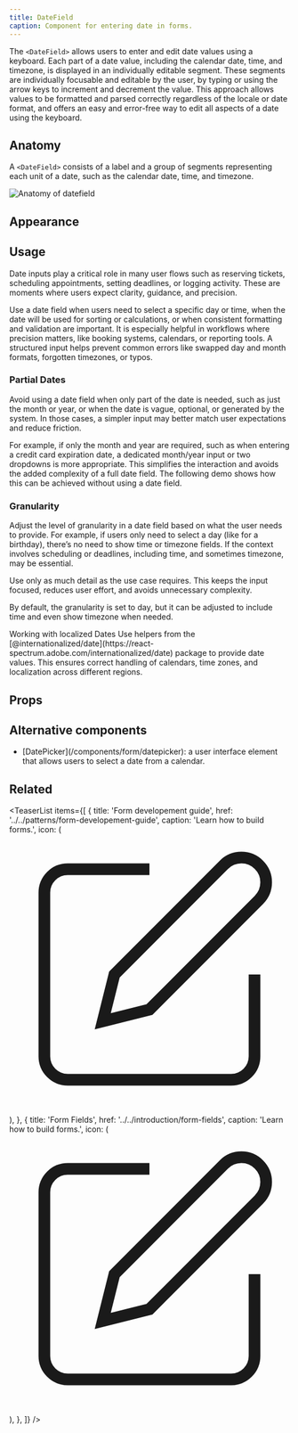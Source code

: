 ```yaml
---
title: DateField
caption: Component for entering date in forms.
---
```


The `<DateField>` allows users to enter and edit date values using a keyboard. Each part of a date value, including the calendar date, time, and timezone, is displayed in an individually editable segment. These segments are individually focusable and editable by the user, by typing or using the arrow keys to increment and decrement the value. This approach allows values to be formatted and parsed correctly regardless of the locale or date format, and offers an easy and error-free way to edit all aspects of a date using the keyboard.

## Anatomy

A `<DateField>` consists of a label and a group of segments representing each unit of a date, such as the calendar date, time, and timezone.

<Image
  src="/datefield/datefield-anatomy.jpg"
  alt="Anatomy of datefield"
  width={800}
  height={550}
  className="mx-auto block"
/>

## Appearance

<AppearanceDemo component={title} />

<AppearanceTable component={title} />

## Usage

Date inputs play a critical role in many user flows such as reserving tickets, scheduling appointments, setting deadlines, or logging activity. These are moments where users expect clarity, guidance, and precision.

Use a date field when users need to select a specific day or time, when the date will be used for sorting or calculations, or when consistent formatting and validation are important. It is especially helpful in workflows where precision matters, like booking systems, calendars, or reporting tools. A structured input helps prevent common errors like swapped day and month formats, forgotten timezones, or typos.

<ComponentDemo file="./datefield-usage.demo.tsx" />

### Partial Dates

Avoid using a date field when only part of the date is needed, such as just the month or year, or when the date is vague, optional, or generated by the system. In those cases, a simpler input may better match user expectations and reduce friction.

For example, if only the month and year are required, such as when entering a credit card expiration date, a dedicated month/year input or two dropdowns is more appropriate. This simplifies the interaction and avoids the added complexity of a full date field. The following demo shows how this can be achieved without using a date field.

<ComponentDemo file="./datefield-monthyear.demo.tsx" />

### Granularity

Adjust the level of granularity in a date field based on what the user needs to provide. For example, if users only need to select a day (like for a birthday), there’s no need to show time or timezone fields. If the context involves scheduling or deadlines, including time, and sometimes timezone, may be essential.

Use only as much detail as the use case requires. This keeps the input focused, reduces user effort, and avoids unnecessary complexity.

By default, the granularity is set to day, but it can be adjusted to include time and even show timezone when needed.

<ComponentDemo file="./datefield-granularity.demo.tsx" />

<SectionMessage>
  <SectionMessage.Title>Working with localized Dates</SectionMessage.Title>
  <SectionMessage.Content>
    Use helpers from the
    [@internationalized/date](https://react-spectrum.adobe.com/internationalized/date)
    package to provide date values. This ensures correct handling of calendars,
    time zones, and localization across different regions.
  </SectionMessage.Content>
</SectionMessage>

## Props

<StorybookHintMessage component={title} />

<PropsTable component={title} />

## Alternative components

<ul>
  <li>
    [DatePicker](/components/form/datepicker): a user interface element that
    allows users to select a date from a calendar.
  </li>
</ul>

## Related

<TeaserList
  items={[
    {
      title: 'Form developement guide',
      href: '../../patterns/form-developement-guide',
      caption: 'Learn how to build forms.',
      icon: (
        <svg
          xmlns="http://www.w3.org/2000/svg"
          width={24}
          height={24}
          viewBox="0 0 24 24"
          fill="none"
          stroke="currentColor"
          strokeWidth={2}
          strokeLinecap="round"
          strokeLinejoin="round"
        >
          <path d="M12 3H5a2 2 0 00-2 2v14a2 2 0 002 2h14a2 2 0 002-2v-7" />
          <path d="M18.375 2.625a2.121 2.121 0 113 3L12 15l-4 1 1-4z" />
        </svg>
      ),
    },
    {
      title: 'Form Fields',
      href: '../../introduction/form-fields',
      caption: 'Learn how to build forms.',
      icon: (
        <svg
          xmlns="http://www.w3.org/2000/svg"
          width={24}
          height={24}
          viewBox="0 0 24 24"
          fill="none"
          stroke="currentColor"
          strokeWidth={2}
          strokeLinecap="round"
          strokeLinejoin="round"
        >
          <path d="M12 3H5a2 2 0 00-2 2v14a2 2 0 002 2h14a2 2 0 002-2v-7" />
          <path d="M18.375 2.625a2.121 2.121 0 113 3L12 15l-4 1 1-4z" />
        </svg>
      ),
    },
  ]}
/>
